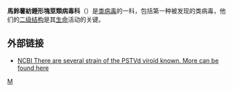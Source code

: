 {{Automatic taxobox
| taxon = Pospiviroidae
| authority = 
| subdivision_ranks = 属
| subdivision = 
}}

'''馬鈴薯紡錘形塊莖類病毒科'''（{{lang-en|Potato spindle tuber viroid}}）是[[类病毒|类病毒]]的一科，包括第一种被发现的类病毒，他们的[[二级结构|二级结构]]是其[[生命|生命]]活动的关键。

== 外部链接 ==
* [http://www.ncbi.nlm.nih.gov/sites/entrez?term=txid12892Organism:noexp&cmd=Search&db=nuccore&QueryKey=3 NCBI There are several strain of the PSTVd viroid known. More can be found here]
{{taxonbar}}
[[Category:病毒学|M]]